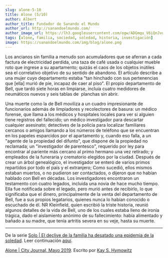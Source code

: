 ```yaml
---
slug: alone-5-10
title: Alone (5/10)
author: Albert
author_title: Fundador de Sanando el Mundo
author_url: http://sanandoelmundo.com/
author_image_url: https://lh3.googleusercontent.com/ogw/ADGmqu_V6iQnJvuIOUFQJ8ebZQW6vvBd8lk0fipmF92Z
tags: [alone, familia, sociedad, soledad, historia, investigación]
image: https://sanandoelmundo.com/img/blog/alone.png
---
```



<Redirect to="/articles/alone-el-declive-de-la-familia-la-epidemia-de-la-soledad" />

Los ancianos sin familia a menudo son acumuladores que se aferran a cada factura de electricidad perdida, una taza de café usada o cualquier mueble roto que ingrese a su apartamento; quizás el caos de los objetos inútiles sea el correlativo objetivo de su sentido de abandono. El artículo describe a una mujer cuyo departamento estaba "tan hinchado con sus pertenencias que [ella] murió de pie, incapaz de caer al piso". El propio departamento de Bell, que tardó siete horas en limpiarse, incluía cuatro medidores de neumáticos nuevos y seis tablas de  planchas sin abrir.

Una muerte como la de Bell moviliza a un cuadro impresionante de funcionarios además de limpiadores y recolectores de basura: un médico forense, que llama a los médicos y hospitales locales para ver si alguien tiene registros del fallecido; un médico investigador para descartar cualquier asesinato; detectives de la policía para localizar familiares cercanos o amigos llamando a los números de teléfono que se encuentran en los papeles esparcidos por el apartamento y, cuando eso falla, a un "agente de la propiedad del difunto", que dispone de la propiedad no reclamada; un "investigador de parentesco", requerido por ley para encontrar al pariente más cercano al primo hermano una vez retirado; y empleados de la funeraria y crematorio elegidos por la ciudad. Después de crear un árbol genealógico, el investigador se enteró de varios primos repartidos por todo el país y el extranjero; Como sucedió, ellos mismos estaban muertos, o no pudieron ser contactados, o dijeron que no habían hablado con Bell en décadas. Los investigadores encontraron un testamento con cuatro legados, incluida una novia de hace mucho tiempo. Ella fue notificada sobre el legado, pero murió antes de recibirlo, lo que significaba que el dinero, principalmente de la venta del departamento de Bell, fue a sus propios legatarios, quienes nunca lo habían conocido o escuchado de él. NR Kleinfield, quien escribió la triste historia, reunió algunos detalles de la vida de Bell, uno de los cuales estaba lleno de ironía trágica, dado el aislamiento anónimo de su fallecimiento: había alimentado y bañado a su madre, que tenía artritis severa en su veje, hasta su muerte.


--------
De la serie [Solo | El declive de la familia ha desatado una epidemia de la soledad](/blog/alone/). Leer continuación [aquí](/blog/alone-6-10).

<div className="alert alert--secondary" role="info">
  <a href="https://www.city-journal.org/decline-of-family-loneliness-epidemic">Alone | City Journal, Mayo 2019</a>. Escrito por <a href="https://www.city-journal.org/contributor/kay-s-hymowitz_90">Kay S. Hymowitz</a>
</div>